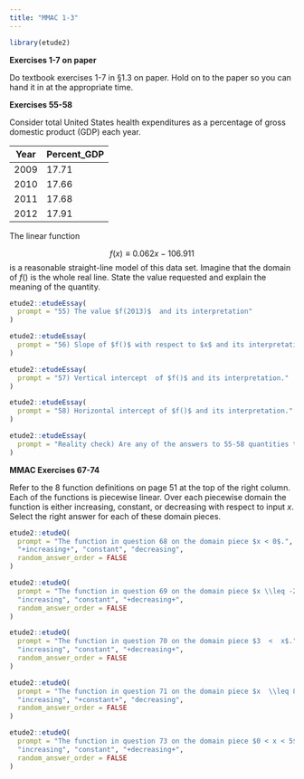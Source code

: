 ```yaml
---
title: "MMAC 1-3"
---
```


```r
library(etude2)
```


**Exercises 1-7 on paper**

Do textbook exercises 1-7 in §1.3 on paper. Hold on to the paper so you can hand it in at the appropriate time.


**Exercises 55-58**

Consider total United States health expenditures as a percentage of gross domestic product (GDP) each year.

Year     |   Percent_GDP
---------|---------------
2009     | 17.71
2010     | 17.66
2011     | 17.68
2012     | 17.91


The linear function

$$f(x)  \equiv 0.062 x - 106.911$$
is a reasonable straight-line model of this data set. Imagine that the domain of $f()$ is the whole real line. State the value requested and explain the meaning of the quantity.


```r
etude2::etudeEssay(
  prompt = "55) The value $f(2013)$  and its interpretation"
)
```

```r
etude2::etudeEssay(
  prompt = "56) Slope of $f()$ with respect to $x$ and its interpretation."
)
```

```r
etude2::etudeEssay(
  prompt = "57) Vertical intercept  of $f()$ and its interpretation."
)
```

```r
etude2::etudeEssay(
  prompt = "58) Horizontal intercept of $f()$ and its interpretation."
)
```

```r
etude2::etudeEssay(
  prompt = "Reality check) Are any of the answers to 55-58 quantities that would not be taken seriously by a historian of  the US economy?"
)
```

**MMAC Exercises 67-74**


Refer to the 8 function definitions on page 51 at the top of the right column. Each of the functions is piecewise linear. Over each piecewise domain the function is either increasing, constant, or decreasing with respect to input $x$.  Select the right answer for each of these domain pieces.



```r
etude2::etudeQ(
  prompt = "The function in question 68 on the domain piece $x < 0$.",
  "+increasing+", "constant", "decreasing",
  random_answer_order = FALSE
)
```

```r
etude2::etudeQ(
  prompt = "The function in question 69 on the domain piece $x \\leq -2$.",
  "increasing", "constant", "+decreasing+",
  random_answer_order = FALSE
)
```

```r
etude2::etudeQ(
  prompt = "The function in question 70 on the domain piece $3  <  x$.",
  "increasing", "constant", "+decreasing+",
  random_answer_order = FALSE
)
```

```r
etude2::etudeQ(
  prompt = "The function in question 71 on the domain piece $x  \\leq 8$.",
  "increasing", "+constant+", "decreasing",
  random_answer_order = FALSE
)
```

```r
etude2::etudeQ(
  prompt = "The function in question 73 on the domain piece $0 < x < 5$.",
  "increasing", "constant", "+decreasing+",
  random_answer_order = FALSE
)
```
